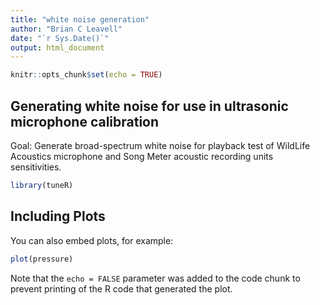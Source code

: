 ```yaml
---
title: "white noise generation"
author: "Brian C Leavell"
date: "`r Sys.Date()`"
output: html_document
---
```


```r
knitr::opts_chunk$set(echo = TRUE)
```

## Generating white noise for use in ultrasonic microphone calibration

Goal: Generate broad-spectrum white noise for playback test of WildLife Acoustics microphone and Song Meter acoustic recording units sensitivities.

```r
library(tuneR)
```

## Including Plots

You can also embed plots, for example:

```r
plot(pressure)
```

Note that the `echo = FALSE` parameter was added to the code chunk to prevent printing of the R code that generated the plot.

